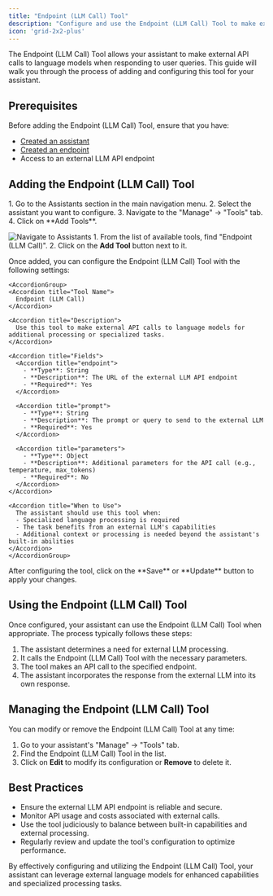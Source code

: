 ```yaml
---
title: "Endpoint (LLM Call) Tool"
description: "Configure and use the Endpoint (LLM Call) Tool to make external API calls to language models"
icon: 'grid-2x2-plus'
---
```


The Endpoint (LLM Call) Tool allows your assistant to make external API calls to language models when responding to user queries. This guide will walk you through the process of adding and configuring this tool for your assistant.

## Prerequisites

Before adding the Endpoint (LLM Call) Tool, ensure that you have:

- [Created an assistant](/assistants/create-assistant)
- [Created an endpoint](/endpoint/create-endpoint)
- Access to an external LLM API endpoint

## Adding the Endpoint (LLM Call) Tool

<Steps>
  <Step title="Navigate to Your Assistant">
    1. Go to the Assistants section in the main navigation menu.
    2. Select the assistant you want to configure.
    3. Navigate to the "Manage" -> "Tools" tab.
    4. Click on **Add Tools**.
  </Step>

  <Step title="Select the Endpoint (LLM Call) Tool">

  ![Navigate to Assistants](/images/assistant/tools/endpoint-tool.png)
    1. From the list of available tools, find "Endpoint (LLM Call)".
    2. Click on the **Add Tool** button next to it.
  </Step>

  <Step title="Configure the Tool">
    Once added, you can configure the Endpoint (LLM Call) Tool with the following settings:
    
    <AccordionGroup>
    <Accordion title="Tool Name">
      Endpoint (LLM Call)
    </Accordion>

    <Accordion title="Description">
      Use this tool to make external API calls to language models for additional processing or specialized tasks.
    </Accordion>

    <Accordion title="Fields">
      <Accordion title="endpoint">
        - **Type**: String
        - **Description**: The URL of the external LLM API endpoint
        - **Required**: Yes
      </Accordion>

      <Accordion title="prompt">
        - **Type**: String
        - **Description**: The prompt or query to send to the external LLM
        - **Required**: Yes
      </Accordion>

      <Accordion title="parameters">
        - **Type**: Object
        - **Description**: Additional parameters for the API call (e.g., temperature, max_tokens)
        - **Required**: No
      </Accordion>
    </Accordion>

    <Accordion title="When to Use">
      The assistant should use this tool when:
      - Specialized language processing is required
      - The task benefits from an external LLM's capabilities
      - Additional context or processing is needed beyond the assistant's built-in abilities
    </Accordion>
    </AccordionGroup>
  </Step>

  <Step title="Save Configuration">
    After configuring the tool, click on the **Save** or **Update** button to apply your changes.
  </Step>
</Steps>

## Using the Endpoint (LLM Call) Tool

Once configured, your assistant can use the Endpoint (LLM Call) Tool when appropriate. The process typically follows these steps:

1. The assistant determines a need for external LLM processing.
2. It calls the Endpoint (LLM Call) Tool with the necessary parameters.
3. The tool makes an API call to the specified endpoint.
4. The assistant incorporates the response from the external LLM into its own response.

## Managing the Endpoint (LLM Call) Tool

You can modify or remove the Endpoint (LLM Call) Tool at any time:

1. Go to your assistant's "Manage" -> "Tools" tab.
2. Find the Endpoint (LLM Call) Tool in the list.
3. Click on **Edit** to modify its configuration or **Remove** to delete it.

## Best Practices

- Ensure the external LLM API endpoint is reliable and secure.
- Monitor API usage and costs associated with external calls.
- Use the tool judiciously to balance between built-in capabilities and external processing.
- Regularly review and update the tool's configuration to optimize performance.

By effectively configuring and utilizing the Endpoint (LLM Call) Tool, your assistant can leverage external language models for enhanced capabilities and specialized processing tasks.